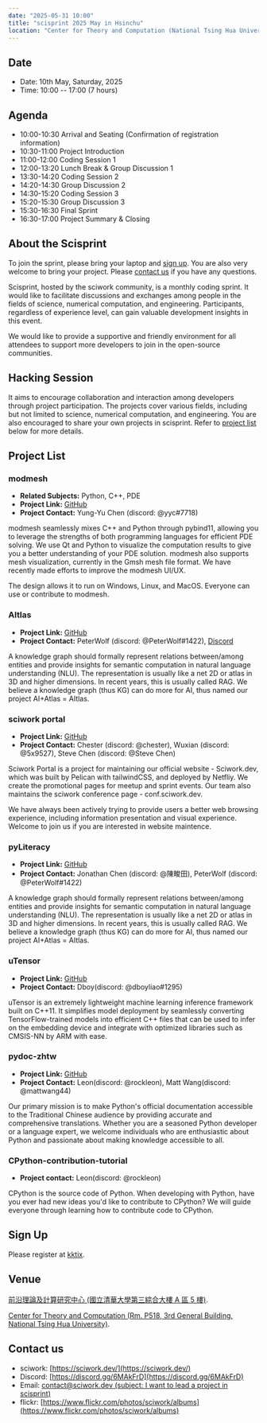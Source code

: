 ```yaml
---
date: "2025-05-31 10:00"
title: "scisprint 2025 May in Hsinchu"
location: "Center for Theory and Computation (National Tsing Hua University)"
---
```


## Date

- Date: 10th May, Saturday, 2025
- Time: 10:00 -- 17:00 (7 hours)

## Agenda

- 10:00-10:30 Arrival and Seating (Confirmation of registration
  information)
- 10:30-11:00 Project Introduction
- 11:00-12:00 Coding Session 1
- 12:00-13:20 Lunch Break & Group Discussion 1
- 13:30-14:20 Coding Session 2
- 14:20-14:30 Group Discussion 2
- 14:30-15:20 Coding Session 3
- 15:20-15:30 Group Discussion 3
- 15:30-16:30 Final Sprint
- 16:30-17:00 Project Summary & Closing

## About the Scisprint

To join the sprint, please bring your laptop and [sign up](#sign-up).
You are also very welcome to bring your project. Please [contact
us](#contact-us) if you have any questions.

Scisprint, hosted by the sciwork community, is a monthly coding sprint.
It would like to facilitate discussions and exchanges among people in
the fields of science, numerical computation, and engineering.
Participants, regardless of experience level, can gain valuable
development insights in this event.

We would like to provide a supportive and friendly environment for all
attendees to support more developers to join in the open-source
communities.

## Hacking Session

It aims to encourage collaboration and interaction among developers
through project participation. The projects cover various fields,
including but not limited to science, numerical computation, and
engineering. You are also encouraged to share your own projects in
scisprint. Refer to [project list](#project-list) below for more
details.

## Project List

### modmesh

- **Related Subjects:** Python, C++, PDE
- **Project Link:** [GitHub](https://github.com/solvcon/modmesh)
- **Project Contact:** Yung-Yu Chen (discord: \@yyc#7718)

modmesh seamlessly mixes C++ and Python through pybind11, allowing you
to leverage the strengths of both programming languages for efficient
PDE solving. We use Qt and Python to visualize the computation results
to give you a better understanding of your PDE solution. modmesh also
supports mesh visualization, currently in the Gmsh mesh file format. We
have recently made efforts to improve the modmesh UI/UX.

The design allows it to run on Windows, Linux, and MacOS. Everyone can
use or contribute to modmesh.

### AItlas

- **Project Link:** [GitHub](https://github.com/Droidtown/AItlas)
- **Project Contact:** PeterWolf (discord: \@PeterWolf#1422),
  [Discord](https://discord.com/invite/tYq4qUY4)

A knowledge graph should formally represent relations between/among
entities and provide insights for semantic computation in natural
language understanding (NLU). The representation is usually like a net
2D or atlas in 3D and higher dimensions. In recent years, this is
usually called RAG. We believe a knowledge graph (thus KG) can do more
for AI, thus named our project AI+Atlas = AItlas.

### sciwork portal

- **Project Link:** [GitHub](https://github.com/sciwork/swportal)
- **Project Contact:** Chester (discord: \@chester), Wuxian (discord:
  \@5x9527), Steve Chen (discord: \@Steve Chen)

Sciwork Portal is a project for maintaining our official website -
Sciwork.dev, which was built by Pelican with tailwindCSS, and deployed
by Netfliy. We create the promotional pages for meetup and sprint
events. Our team also maintains the sciwork conference page -
conf.sciwork.dev.

We have always been actively trying to provide users a better web
browsing experience, including information presentation and visual
experience. Welcome to join us if you are interested in website
maintence.

### pyLiteracy

- **Project Link:**
  [GitHub](https://github.com/Chenct-jonathan/pyLiteracy)
- **Project Contact:** Jonathan Chen (discord: \@陳畯田), PeterWolf
  (discord: \@PeterWolf#1422)

A knowledge graph should formally represent relations between/among
entities and provide insights for semantic computation in natural
language understanding (NLU). The representation is usually like a net
2D or atlas in 3D and higher dimensions. In recent years, this is
usually called RAG. We believe a knowledge graph (thus KG) can do more
for AI, thus named our project AI+Atlas = AItlas.

### uTensor

- **Project Link:** [GitHub](https://github.com/uTensor/uTensor)
- **Project Contact:** Dboy(discord: \@dboyliao#1295)

uTensor is an extremely lightweight machine learning inference framework
built on C++11. It simplifies model deployment by seamlessly converting
TensorFlow-trained models into efficient C++ files that can be used to
infer on the embedding device and integrate with optimized libraries
such as CMSIS-NN by ARM with ease.

### pydoc-zhtw

- **Project Link:**
  [GitHub](https://github.com/python/python-docs-zh-tw)
- **Project Contact:** Leon(discord: \@rockleon), Matt Wang(discord:
  \@mattwang44)

Our primary mission is to make Python\'s official documentation
accessible to the Traditional Chinese audience by providing accurate and
comprehensive translations. Whether you are a seasoned Python developer
or a language expert, we welcome individuals who are enthusiastic about
Python and passionate about making knowledge accessible to all.

### CPython-contribution-tutorial

- **Project contact:** Leon(discord: \@rockleon)

CPython is the source code of Python. When developing with Python, have
you ever had new ideas you\'d like to contribute to CPython? We will
guide everyone through learning how to contribute code to CPython.

## Sign Up

Please register at
[kktix](https://sciwork.kktix.cc/events/scisprint-202505-hsinchu).

## Venue

[前沿理論及計算研究中心 (國立清華大學第三綜合大樓 A 區 5
樓)](https://goo.gl/maps/EH2wWtkLQ8qLWd669).

[Center for Theory and Computation (Rm. P518, 3rd General Building,
National Tsing Hua University)](https://goo.gl/maps/4i2K2XvJqw2J42pv5).

<Map src="https://www.google.com/maps/embed?pb=!1m18!1m12!1m3!1d28976.98152829823!2d120.96353258312313!3d24.79125198152699!2m3!1f0!2f0!3f0!3m2!1i1024!2i768!4f13.1!3m3!1m2!1s0x3468360c81cfffe3%3A0xd7d529328f01b825!2z5ZyL56uL5riF6I-v5aSn5a2456ys5LiJ57ac5ZCI5aSn5qiT!5e0!3m2!1szh-TW!2stw!4v1662888048158!5m2!1szh-TW!2stw" />

## Contact us

- sciwork: [https://sciwork.dev/](https://sciwork.dev/)
- Discord: [https://discord.gg/6MAkFrD](https://discord.gg/6MAkFrD)
- Email: [contact@sciwork.dev (subject: I want to lead a project in
  scisprint)](mailto:contact@sciwork.dev?subject=[sciwork]%20I%20want%20to%20lead%20a%20project%20in%20scisprint)
- flickr: [https://www.flickr.com/photos/sciwork/albums](https://www.flickr.com/photos/sciwork/albums)
